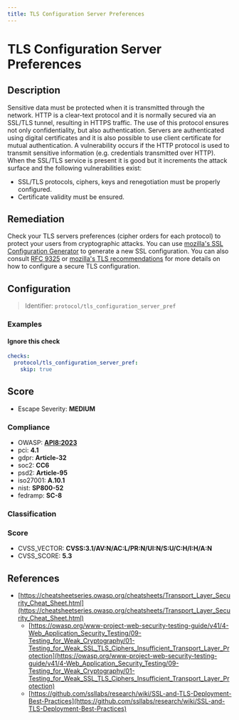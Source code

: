```yaml
---
title: TLS Configuration Server Preferences
---
```


# TLS Configuration Server Preferences

## Description

Sensitive data must be protected when it is transmitted through the network. HTTP is a clear-text protocol and it is normally secured via an SSL/TLS tunnel, resulting in HTTPS traffic. The use of this protocol ensures not only confidentiality, but also authentication. Servers are authenticated using digital certificates and it is also possible to use client certificate for mutual authentication.
A vulnerability occurs if the HTTP protocol is used to transmit sensitive information (e.g. credentials transmitted over HTTP). When the SSL/TLS service is present it is good but it increments the attack surface and the following vulnerabilities exist:
- SSL/TLS protocols, ciphers, keys and renegotiation must be properly configured.
- Certificate validity must be ensured.

## Remediation

Check your TLS servers preferences (cipher orders for each protocol) to protect your users from cryptographic attacks. You can use [mozilla's SSL Configuration Generator](https://ssl-config.mozilla.org/) to generate a new SSL configuration. You can also consult [RFC 9325](https://datatracker.ietf.org/doc/html/rfc9325) or [mozilla's TLS recommendations](https://wiki.mozilla.org/Security/Server_Side_TLS) for more details on how to configure a secure TLS configuration.



## Configuration

> Identifier: `protocol/tls_configuration_server_pref`



### Examples



#### Ignore this check

```yaml
checks:
  protocol/tls_configuration_server_pref:
    skip: true
```




## Score

- Escape Severity: **<span className="medium-severity">MEDIUM</span>**

### Compliance

- OWASP: **[API8:2023](https://github.com/OWASP/API-Security/blob/master/editions/2023/en/0xa8-security-misconfiguration.md)**
- pci: **4.1**
- gdpr: **Article-32**
- soc2: **CC6**
- psd2: **Article-95**
- iso27001: **A.10.1**
- nist: **SP800-52**
- fedramp: **SC-8**

### Classification






### Score

- CVSS_VECTOR: **CVSS:3.1/AV:N/AC:L/PR:N/UI:N/S:U/C:H/I:H/A:N**
- CVSS_SCORE: **5.3**

## References

- [https://cheatsheetseries.owasp.org/cheatsheets/Transport_Layer_Security_Cheat_Sheet.html](https://cheatsheetseries.owasp.org/cheatsheets/Transport_Layer_Security_Cheat_Sheet.html)
  - [https://owasp.org/www-project-web-security-testing-guide/v41/4-Web_Application_Security_Testing/09-Testing_for_Weak_Cryptography/01-Testing_for_Weak_SSL_TLS_Ciphers_Insufficient_Transport_Layer_Protection](https://owasp.org/www-project-web-security-testing-guide/v41/4-Web_Application_Security_Testing/09-Testing_for_Weak_Cryptography/01-Testing_for_Weak_SSL_TLS_Ciphers_Insufficient_Transport_Layer_Protection)
  - [https://github.com/ssllabs/research/wiki/SSL-and-TLS-Deployment-Best-Practices](https://github.com/ssllabs/research/wiki/SSL-and-TLS-Deployment-Best-Practices)
  